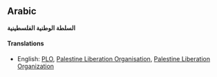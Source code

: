 ==Arabic==
'''السلطة الوطنية الفلسطينية'''

====Translations====
*English: [[PLO]], [[Palestine Liberation Organisation]], [[Palestine Liberation Organization]]